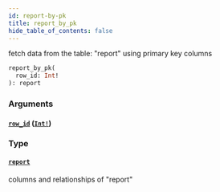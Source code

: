 ```yaml
---
id: report-by-pk
title: report_by_pk
hide_table_of_contents: false
---
```


fetch data from the table: "report" using primary key columns

```graphql
report_by_pk(
  row_id: Int!
): report
```

### Arguments

#### [`row_id`](#) ([`Int!`](/07-graphql/scalars/int))

### Type

#### [`report`](/07-graphql/objects/report)

columns and relationships of "report"
